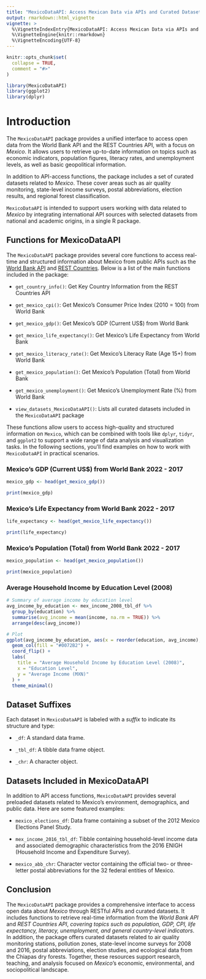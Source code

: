 ---
title: "MexicoDataAPI: Access Mexican Data via APIs and Curated Datasets"
output: rmarkdown::html_vignette
vignette: >
  %\VignetteIndexEntry{MexicoDataAPI: Access Mexican Data via APIs and Curated Datasets}
  %\VignetteEngine{knitr::rmarkdown}
  %\VignetteEncoding{UTF-8}
---

```{r, include = FALSE}
knitr::opts_chunk$set(
  collapse = TRUE,
  comment = "#>"
)
```

```{r setup}
library(MexicoDataAPI)
library(ggplot2)
library(dplyr)
```

# Introduction

The `MexicoDataAPI` package provides a unified interface to access open data from the World Bank API and the REST Countries API, with a focus on *Mexico*. It allows users to retrieve up-to-date information on topics such as economic indicators, population figures, literacy rates, and unemployment levels, as well as basic geopolitical information.

In addition to API-access functions, the package includes a set of curated datasets related to *Mexico*. These cover areas such as air quality monitoring, state-level income surveys, postal abbreviations, election results, and regional forest classification.

`MexicoDataAPI` is intended to support users working with data related to *Mexico* by integrating international API sources with selected datasets from national and academic origins, in a single R package.


## Functions for MexicoDataAPI

The `MexicoDataAPI` package provides several core functions to access real-time and structured information about Mexico from public APIs such as the [World Bank API](https://datahelpdesk.worldbank.org/knowledgebase/articles/889392) and [REST Countries](https://restcountries.com/). 
Below is a list of the main functions included in the package:


- `get_country_info()`: Get Key Country Information from the REST Countries API

- `get_mexico_cpi()`: Get Mexico's Consumer Price Index (2010 = 100) from World Bank  

- `get_mexico_gdp()`: Get Mexico's GDP (Current US$) from World Bank 

- `get_mexico_life_expectancy()`: Get Mexico's Life Expectancy from World Bank 

- `get_mexico_literacy_rate()`: Get Mexico's Literacy Rate (Age 15+) from World Bank 

- `get_mexico_population()`: Get Mexico's Population (Total) from World Bank 

- `get_mexico_unemployment()`: Get Mexico's Unemployment Rate (%) from World Bank 

- `view_datasets_MexicoDataAPI()`: Lists all curated datasets included in the `MexicoDataAPI` package


These functions allow users to access high-quality and structured information on `Mexico`, which can be combined with tools like `dplyr`, `tidyr`, and `ggplot2` to support a wide range of data analysis and visualization tasks. In the following sections, you’ll find examples on how to work with `MexicoDataAPI` in practical scenarios.

### Mexico's GDP (Current US$) from World Bank 2022 - 2017

```{r mexico-gdp,echo = TRUE,message = FALSE,warning = FALSE,results = 'markup'}


mexico_gdp <- head(get_mexico_gdp())

print(mexico_gdp)

```


### Mexico's Life Expectancy from World Bank 2022 - 2017

```{r mexico-life-expectancy,echo = TRUE,message = FALSE,warning = FALSE,results = 'markup'}

life_expectancy <- head(get_mexico_life_expectancy())

print(life_expectancy)

```


### Mexico's Population (Total) from World Bank 2022 - 2017

```{r mexico-population,echo = TRUE,message = FALSE,warning = FALSE,results = 'markup'}

mexico_population <- head(get_mexico_population())

print(mexico_population)

```



### Average Household Income by Education Level (2008)

```{r mexico-income-plot, message=FALSE, warning=FALSE, fig.width=7, fig.height=5}


# Summary of average income by education level
avg_income_by_education <- mex_income_2008_tbl_df %>%
  group_by(education) %>%
  summarise(avg_income = mean(income, na.rm = TRUE)) %>%
  arrange(desc(avg_income))

# Plot
ggplot(avg_income_by_education, aes(x = reorder(education, avg_income), y = avg_income)) +
  geom_col(fill = "#0072B2") +
  coord_flip() +
  labs(
    title = "Average Household Income by Education Level (2008)",
    x = "Education Level",
    y = "Average Income (MXN)"
  ) +
  theme_minimal()


```



## Dataset Suffixes

Each dataset in `MexicoDataAPI` is labeled with a *suffix* to indicate its structure and type:

- `_df`: A standard data frame.

- `_tbl_df`: A tibble data frame object.

- `_chr`: A character object.


## Datasets Included in MexicoDataAPI

In addition to API access functions, `MexicoDataAPI` provides several preloaded datasets related to Mexico’s environment, demographics, and public data. Here are some featured examples:

- `mexico_elections_df`: Data frame containing a subset of the 2012 Mexico Elections Panel Study.

- `mex_income_2016_tbl_df`: Tibble containing household-level income data and associated demographic characteristics from the 2016 ENIGH (Household Income and Expenditure Survey).

- `mexico_abb_chr`: Character vector containing the official two- or three-letter
postal abbreviations for the 32 federal entities of Mexico.


## Conclusion

The `MexicoDataAPI` package provides a comprehensive interface to access open data about *Mexico* through RESTful APIs and curated datasets. It includes functions to retrieve real-time information from the *World Bank API* and *REST Countries API*, *covering topics such as population, GDP, CPI, life expectancy, literacy, unemployment, and general country-level indicators*. In addition, the package offers curated datasets related to air quality monitoring stations, pollution zones, state-level income surveys for 2008 and 2016, postal abbreviations, election studies, and ecological data from the Chiapas dry forests. Together, these resources support research, teaching, and analysis focused on *Mexico*'s economic, environmental, and sociopolitical landscape.


<div class="tocify-extend-page" data-unique="tocify-extend-page" style="height: 0;"></div>

